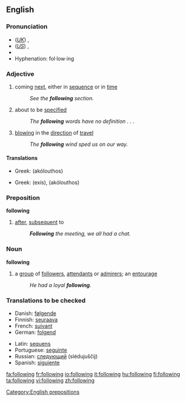 ==English==

{{rank|business|mean|manner|385|following|fell|different|care}}

===Pronunciation===
*(''[[Received Pronunciation|UK]]'') {{IPA|/ˈfɒləʊɪŋ/}}, {{SAMPA|/"fQl@UIN/}}
*(''[[General American|US]]'') {{IPA|/ˈfɑloʊɪŋ/}}, {{SAMPA|/"fAloUIN/}}
*{{audio|en-us-following.ogg|Audio (US)}}
*Hyphenation: fol&middot;low&middot;ing

===Adjective===
{{en-adj|-}}

# coming [[next]], either in [[sequence]] or in [[time]]
#:''See the '''following''' section.''
# about to be [[specified]]
#:''The '''following''' words have no definition . . .''
# {{context|of a wind}} [[blowing]] in the [[direction]] of [[travel]]
#:''The '''following''' wind sped us on our way.''

====Translations====
{{trans-top|next in sequence or time}}
*Greek: {{t|el|ακόλουθος|m|}} (akólouthos)
{{trans-mid}}
{{trans-bottom}}
{{trans-top|to be specified}}
*Greek: {{t|el|εξής}} (exís), {{t|el|ακόλουθος|m|}} (akólouthos)
{{trans-mid}}
{{trans-bottom}}
{{trans-top|wind blowing}}
{{trans-mid}}
{{trans-bottom}}

===Preposition===
'''following'''

# [[after]], [[subsequent]] to
#:'' '''Following''' the meeting, we all had a chat.''

===Noun===
'''following'''

# a [[group]] of [[follower]]s, [[attendant]]s or [[admirer]]s; an [[entourage]]
#:''He had a loyal '''following'''.''

===Translations to be checked===
{{rfc-level|Translations to be checked at L3+ (AutoFormat would have corrected level of Translations to be checked)}}
{{top}}
*Danish: [[følgende]]
*Finnish: [[seuraava]]
*French: [[suivant]]
*German: [[folgend]]
{{mid}}
*Latin: [[sequens]]
*Portuguese: [[seguinte]]
*Russian: [[следующий]] (slédujuščij)
*Spanish: [[siguiente]]
{{bottom}}

[[Category:English prepositions]]

[[fa:following]]
[[fr:following]]
[[io:following]]
[[it:following]]
[[hu:following]]
[[fi:following]]
[[ta:following]]
[[vi:following]]
[[zh:following]]
